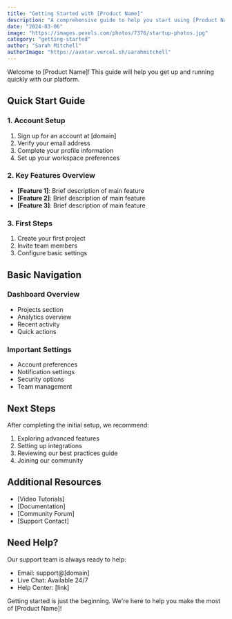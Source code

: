 ```yaml
---
title: "Getting Started with [Product Name]"
description: "A comprehensive guide to help you start using [Product Name] effectively"
date: "2024-03-06"
image: "https://images.pexels.com/photos/7376/startup-photos.jpg"
category: "getting-started"
author: "Sarah Mitchell"
authorImage: "https://avatar.vercel.sh/sarahmitchell"
---
```


Welcome to [Product Name]! This guide will help you get up and running quickly with our platform.

## Quick Start Guide

### 1. Account Setup
1. Sign up for an account at [domain]
2. Verify your email address
3. Complete your profile information
4. Set up your workspace preferences

### 2. Key Features Overview
- **[Feature 1]**: Brief description of main feature
- **[Feature 2]**: Brief description of main feature
- **[Feature 3]**: Brief description of main feature

### 3. First Steps
1. Create your first project
2. Invite team members
3. Configure basic settings

## Basic Navigation

### Dashboard Overview
- Projects section
- Analytics overview
- Recent activity
- Quick actions

### Important Settings
- Account preferences
- Notification settings
- Security options
- Team management

## Next Steps

After completing the initial setup, we recommend:

1. Exploring advanced features
2. Setting up integrations
3. Reviewing our best practices guide
4. Joining our community

## Additional Resources

- [Video Tutorials]
- [Documentation]
- [Community Forum]
- [Support Contact]

## Need Help?

Our support team is always ready to help:
- Email: support@[domain]
- Live Chat: Available 24/7
- Help Center: [link]

Getting started is just the beginning. We're here to help you make the most of [Product Name]!